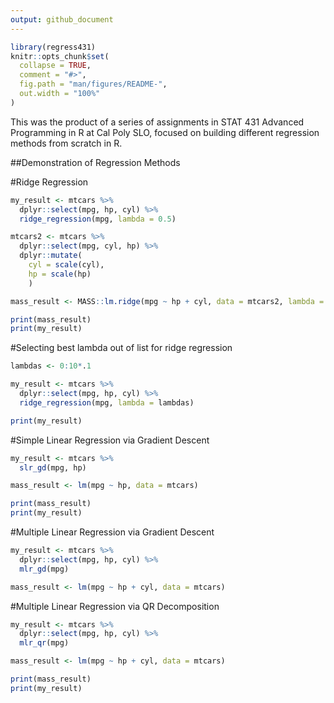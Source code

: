```yaml
---
output: github_document
---
```


<!-- README.md is generated from README.Rmd. Please edit that file -->

```r
library(regress431)
knitr::opts_chunk$set(
  collapse = TRUE,
  comment = "#>",
  fig.path = "man/figures/README-",
  out.width = "100%"
)
```

This was the product of a series of assignments in STAT 431 Advanced Programming in R at Cal Poly SLO, focused on building different regression methods from scratch in R.

##Demonstration of Regression Methods

#Ridge Regression
```r
my_result <- mtcars %>%
  dplyr::select(mpg, hp, cyl) %>%
  ridge_regression(mpg, lambda = 0.5)

mtcars2 <- mtcars %>%
  dplyr::select(mpg, cyl, hp) %>%
  dplyr::mutate(
    cyl = scale(cyl),
    hp = scale(hp)
    )

mass_result <- MASS::lm.ridge(mpg ~ hp + cyl, data = mtcars2, lambda = .5*32/31)

print(mass_result)
print(my_result)

```

#Selecting best lambda out of list for ridge regression
```r
lambdas <- 0:10*.1

my_result <- mtcars %>%
  dplyr::select(mpg, hp, cyl) %>%
  ridge_regression(mpg, lambda = lambdas)

print(my_result)

```

#Simple Linear Regression via Gradient Descent
```r
my_result <- mtcars %>%
  slr_gd(mpg, hp)

mass_result <- lm(mpg ~ hp, data = mtcars)

print(mass_result)
print(my_result)
```

#Multiple Linear Regression via Gradient Descent
```r
my_result <- mtcars %>%
  dplyr::select(mpg, hp, cyl) %>%
  mlr_gd(mpg)

mass_result <- lm(mpg ~ hp + cyl, data = mtcars)

```

#Multiple Linear Regression via QR Decomposition
```r

my_result <- mtcars %>%
  dplyr::select(mpg, hp, cyl) %>%
  mlr_qr(mpg)

mass_result <- lm(mpg ~ hp + cyl, data = mtcars)

print(mass_result)
print(my_result)

```
